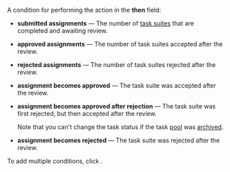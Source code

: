 A condition for performing the action in the **then** field:

- **submitted assignments** — The number of [task suites](/docs/glossary#task-suite) that are completed and awaiting review.

- **approved assignments** — The number of task suites accepted after the review.

- **rejected assignments** — The number of task suites rejected after the review.

- **assignment becomes approved** — The task suite was accepted after the review.

- **assignment becomes approved after rejection** — The task suite was first rejected, but then accepted after the review.

    <Note mode="note" title="Note">

    Note that you can't change the task status if the task [pool](/docs/glossary#pool) was [archived](/docs/guide/pool-archive).

    </Note>

- **assignment becomes rejected** — The task suite was rejected after the review.

To add multiple conditions, click <img src="https://tlk-infra-front.azureedge.net/portal-static/uploaded/images/1675425170178/1675425170178_original_svg.svg" alt="" />.